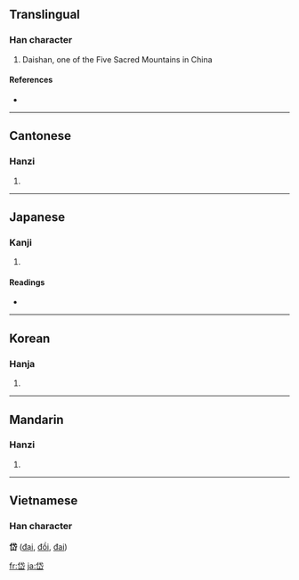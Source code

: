 ==Translingual==

===Han character===
{{Han char|rn=46|rad=山|as=05|sn=8|four=2377<sub>2</sub>|canj=人心山 (OPU)}}

# Daishan, one of the Five Sacred Mountains in China

====References====
* {{Han ref|kx=0309.280|dkj=07997|dj=0609.240|hdz=10767.150|uh=5CB1|ud=23729|bh=A9A7|bd=43431}}

----

==Cantonese==

===Hanzi===
{{yue-hanzi|jyut=|y=doi6}}

# {{defn|Cantonese}}

----

==Japanese==

===Kanji===
{{ja-kanji|grade=|rs=山05}}

# {{defn|Japanese}}

====Readings====
* {{ja-readings|on=[[たい]] (tai), [[だい]] (dai)|kun=[[かわりあう]] (kawariau), [[はじめ]] (hajime)}}

----

==Korean==

===Hanja===
{{ko-hanja|hangeul=대|rv=dae|mr=tae}}

# {{defn|Korean}}

----

==Mandarin==

===Hanzi===
{{cmn-hanzi|pin=[[dài]] ([[dai4]])|wg=tai<sup>4</sup>}}

# {{defn|Mandarin}}

----

==Vietnamese==
===Han character===
'''岱''' ([[đại]], [[đồi]], [[đai]])

[[fr:岱]]
[[ja:岱]]